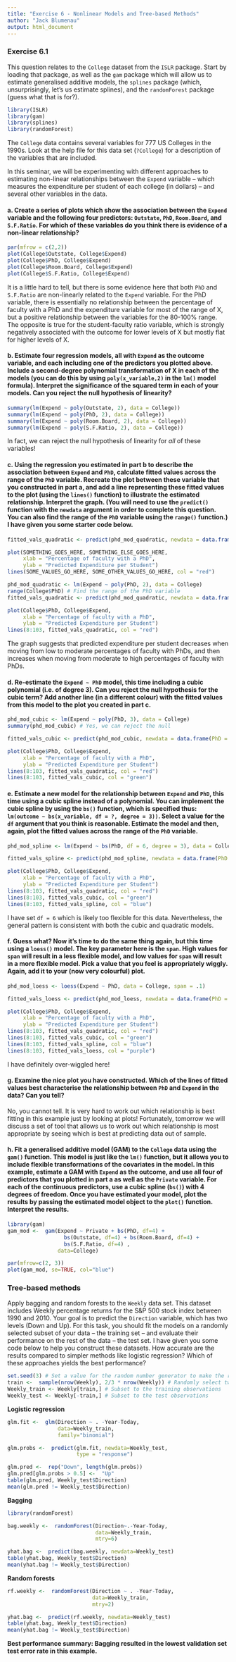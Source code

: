 ```yaml
---
title: "Exercise 6 - Nonlinear Models and Tree-based Methods"
author: "Jack Blumenau"
output: html_document
---
```


### Exercise 6.1

This question relates to the `College` dataset from the `ISLR` package. Start by loading that package, as well as the `gam` package which will allow us to estimate generalised additive models, the `splines` package (which, unsurprisingly, let's us estimate splines), and the `randomForest` package (guess what that is for?).

```r

library(ISLR)
library(gam)
library(splines)
library(randomForest)

```

The `College` data contains several variables for 777 US Colleges in the 1990s. Look at the help file for this data set (`?College`) for a description of the variables that are included. 

In this seminar, we will be experimenting with different approaches to estimating non-linear relationships between the `Expend` variable -- which measures the expenditure per student of each college (in dollars) -- and several other variables in the data.

#### a. Create a series of plots which show the association between the `Expend` variable and the following four predictors: `Outstate`, ` PhD`, `Room.Board`, and `S.F.Ratio`. For which of these variables do you think there is evidence of a non-linear relationship?

```r

par(mfrow = c(2,2))
plot(College$Outstate, College$Expend)
plot(College$PhD, College$Expend)
plot(College$Room.Board, College$Expend)
plot(College$S.F.Ratio, College$Expend) 

```

It is a little hard to tell, but there is some evidence here that both `PhD` and `S.F.Ratio` are non-linearly related to the `Expend` variable. For the PhD variable, there is essentially no relationship between the percentage of faculty with a PhD and the expenditure variable for most of the range of X, but a positive relationship between the variables for the 80-100% range. The opposite is true for the student-faculty ratio variable, which is strongly negatively associated with the outcome for lower levels of X but mostly flat for higher levels of X.

#### b. Estimate four regression models, all with `Expend` as the outcome variable, and each including one of the predictors you plotted above. Include a second-degree polynomial transformation of X in each of the models (you can do this by using `poly(x_variable,2)` in the `lm()` model formula). Interpret the significance of the squared term in each of your models. Can you reject the null hypothesis of linearity?

```r

summary(lm(Expend ~ poly(Outstate, 2), data = College))
summary(lm(Expend ~ poly(PhD, 2), data = College))
summary(lm(Expend ~ poly(Room.Board, 2), data = College))
summary(lm(Expend ~ poly(S.F.Ratio, 2), data = College))

```

In fact, we can reject the null hypothesis of linearity for *all* of these variables! 


#### c. Using the regression you estimated in part b to describe the association between `Expend` and `PhD`, calculate fitted values across the range of the `PhD` variable. Recreate the plot between these variable that you constructed in part a, and add a line representing these fitted values to the plot (using the `lines()` function) to illustrate the estimated relationship. Interpret the graph. (You will need to use the `predict()` function with the `newdata` argument in order to complete this question. You can also find the range of the `PhD` variable using the `range()` function.) I have given you some starter code below.


```r

fitted_vals_quadratic <- predict(phd_mod_quadratic, newdata = data.frame(PhD = SOME_VALUES_GO_HERE))

plot(SOMETHING_GOES_HERE, SOMETHING_ELSE_GOES_HERE,
     xlab = "Percentage of faculty with a PhD",
     ylab = "Predicted Expenditure per Student")
lines(SOME_VALUES_GO_HERE, SOME_OTHER_VALUES_GO_HERE, col = "red")

```



```r

phd_mod_quadratic <- lm(Expend ~ poly(PhD, 2), data = College)
range(College$PhD) # Find the range of the PhD variable
fitted_vals_quadratic <- predict(phd_mod_quadratic, newdata = data.frame(PhD = 8:103))

plot(College$PhD, College$Expend,
     xlab = "Percentage of faculty with a PhD",
     ylab = "Predicted Expenditure per Student")
lines(8:103, fitted_vals_quadratic, col = "red")

```

The graph suggests that predicted expenditure per student decreases when moving from low to moderate percentages of faculty with PhDs, and then increases when moving from moderate to high percentages of faculty with PhDs.

#### d. Re-estimate the `Expend ~ PhD` model, this time including a cubic polynomial (i.e. of degree 3). Can you reject the null hypothesis for the cubic term? Add another line (in a different colour) with the fitted values from this model to the plot you created in part c.

```r


phd_mod_cubic <- lm(Expend ~ poly(PhD, 3), data = College)
summary(phd_mod_cubic) # Yes, we can reject the null

fitted_vals_cubic <- predict(phd_mod_cubic, newdata = data.frame(PhD = 8:103))

plot(College$PhD, College$Expend,
     xlab = "Percentage of faculty with a PhD",
     ylab = "Predicted Expenditure per Student")
lines(8:103, fitted_vals_quadratic, col = "red")
lines(8:103, fitted_vals_cubic, col = "green")


```

#### e. Estimate a new model for the relationship between `Expend` and `PhD`, this time using a cubic spline instead of a polynomial. You can implement the cubic spline by using the `bs()` function, which is specified thus: `lm(outcome ~ bs(x_variable, df = ?, degree = 3))`. Select a value for the `df` argument that you think is reasonable. Estimate the model and then, again, plot the fitted values across the range of the `PhD` variable. 

```r


phd_mod_spline <- lm(Expend ~ bs(PhD, df = 6, degree = 3), data = College)

fitted_vals_spline <- predict(phd_mod_spline, newdata = data.frame(PhD = 8:103))

plot(College$PhD, College$Expend,
     xlab = "Percentage of faculty with a PhD",
     ylab = "Predicted Expenditure per Student")
lines(8:103, fitted_vals_quadratic, col = "red")
lines(8:103, fitted_vals_cubic, col = "green")
lines(8:103, fitted_vals_spline, col = "blue")


```
I have set `df = 6` which is likely too flexible for this data. Nevertheless, the general pattern is consistent with both the cubic and quadratic models.

#### f. Guess what? Now it's time to do the same thing again, but this time using a `loess()` model. The key parameter here is the `span`. High values for `span` will result in a less flexible model, and low values for `span` will result in a more flexible model. Pick a value that you feel is appropriately wiggly. Again, add it to your (now very colourful) plot.


```r


phd_mod_loess <- loess(Expend ~ PhD, data = College, span = .1)

fitted_vals_loess <- predict(phd_mod_loess, newdata = data.frame(PhD = 8:103))

plot(College$PhD, College$Expend,
     xlab = "Percentage of faculty with a PhD",
     ylab = "Predicted Expenditure per Student")
lines(8:103, fitted_vals_quadratic, col = "red")
lines(8:103, fitted_vals_cubic, col = "green")
lines(8:103, fitted_vals_spline, col = "blue")
lines(8:103, fitted_vals_loess, col = "purple")


```
I have definitely over-wiggled here!

#### g. Examine the nice plot you have constructed. Which of the lines of fitted values best characterise the relationship between `PhD` and `Expend` in the data? Can you tell?

No, you cannot tell. It is very hard to work out which relationship is best fitting in this example just by looking at plots! Fortunately, tomorrow we will discuss a set of tool that allows us to work out which relationship is most appropriate by seeing which is best at predicting data out of sample.

#### h. Fit a generalised additive model (GAM) to the `College` data using the `gam()` function. This model is just like the `lm()` function, but it allows you to include flexible transformations of the covariates in the model. In this example, estimate a GAM with `Expend` as the outcome, and use all four of predictors that you plotted in part a as well as the `Private` variable. For each of the continuous predictors, use a cubic spline (`bs()`) with 4 degrees of freedom. Once you have estimated your model, plot the results by passing the estimated model object to the `plot()` function. Interpret the results.

```r
library(gam)
gam_mod <-  gam(Expend ~ Private + bs(PhD, df=4) + 
                  bs(Outstate, df=4) + bs(Room.Board, df=4) + 
                  bs(S.F.Ratio, df=4) ,
                data=College)

par(mfrow=c(2, 3))
plot(gam_mod, se=TRUE, col="blue")
```

### Tree-based methods

Apply bagging and random forests to the `Weekly` data set. This dataset includes Weekly percentage returns for the S&P 500 stock index between 1990 and 2010. Your goal is to predict the `Direction` variable, which has two levels (Down and Up). For this task, you should fit the models on a randomly selected subset of your data -- the training set -- and evaluate their performance on the rest of the data -- the test set. I have given you some code below to help you construct these datasets. How accurate are the results compared to simpler methods like logistic regression? Which of these approaches yields the best performance?

```r

set.seed(3) # Set a value for the random number generator to make the results comparable across runs
train <-  sample(nrow(Weekly), 2/3 * nrow(Weekly)) # Randomly select two-thirds of the data
Weekly_train <- Weekly[train,] # Subset to the training observations
Weekly_test <- Weekly[-train,] # Subset to the test observations

```

**Logistic regression**

```r

glm.fit <-  glm(Direction ~ . -Year-Today, 
                data=Weekly_train, 
                family="binomial")

glm.probs <-  predict(glm.fit, newdata=Weekly_test, 
                      type = "response")

glm.pred <-  rep("Down", length(glm.probs))
glm.pred[glm.probs > 0.5] <-  "Up"
table(glm.pred, Weekly_test$Direction)
mean(glm.pred != Weekly_test$Direction)
```

**Bagging**

```r

library(randomForest)

bag.weekly <-  randomForest(Direction~.-Year-Today, 
                            data=Weekly_train, 
                            mtry=6)

yhat.bag <-  predict(bag.weekly, newdata=Weekly_test)
table(yhat.bag, Weekly_test$Direction)
mean(yhat.bag != Weekly_test$Direction)
```

**Random forests**

```r

rf.weekly <-  randomForest(Direction ~ . -Year-Today, 
                           data=Weekly_train, 
                           mtry=2)

yhat.bag <-  predict(rf.weekly, newdata=Weekly_test)
table(yhat.bag, Weekly_test$Direction)
mean(yhat.bag != Weekly_test$Direction)
```

**Best performance summary: Bagging resulted in the lowest validation set test error rate in this example.**
